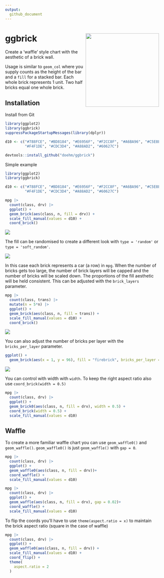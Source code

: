 ```yaml
---
output: 
  github_document
---
```


# ggbrick <img src='dev/images/ggbrick1.png' align="right" height="240" />

Create a 'waffle' style chart with the aesthetic of a brick wall.

Usage is similar to `geom_col` where you supply counts as the height of the bar and a `fill` for a stacked bar. Each whole brick represents 1 unit. Two half bricks equal one whole brick. 

## Installation

Install from Git

```r
library(ggplot2)
library(ggbrick)
suppressPackageStartupMessages(library(dplyr))

d10 <- c("#788FCE", "#BD8184", "#E6956F", "#F2CC8F", "#A6BA96", "#C5E8E3", 
         "#F4F1DE", "#CDC3D4", "#A88AD2", "#60627C")
```


```r
devtools::install_github("doehm/ggbrick")
```

Simple example

```r

library(ggplot2)
library(ggbrick)

d10 <- c("#788FCE", "#BD8184", "#E6956F", "#F2CC8F", "#A6BA96", "#C5E8E3", 
         "#F4F1DE", "#CDC3D4", "#A88AD2", "#60627C")

mpg |>
  count(class, drv) |>
  ggplot() +
  geom_brick(aes(class, n, fill = drv)) +
  scale_fill_manual(values = d10) +
  coord_brick()

```

<img src='dev/images/pic0.png'>

The fill can be randomised to create a different look with `type = 'random'` or `type = 'soft_random'`.

<img src='dev/images/pic2.png'>

In this case each brick represents a car (a row) in `mpg`. When the number of bricks gets too large, the number of brick layers will be capped and the number of bricks will be scaled down. The proportions of the fill aesthetic will be held consistent. This can be adjusted with the `brick_layers` parameter.

```r
mpg |>
  count(class, trans) |>
  mutate(n = 5*n) |>
  ggplot() +
  geom_brick(aes(class, n, fill = trans)) +
  scale_fill_manual(values = d10) +
  coord_brick()
```

<img src='dev/images/pic1.png'>

You can also adjust the number of bricks per layer with the `bricks_per_layer` parameter.

```r
ggplot() +
  geom_brick(aes(x = 1, y = 96), fill = "firebrick", bricks_per_layer = 8)
```

<img src='dev/images/pic3.png'>

You can control with width with `width`. To keep the right aspect ratio also use `coord_brick(width = 0.5)`

```r
mpg |>
  count(class, drv) |>
  ggplot() +
  geom_brick0(aes(class, n, fill = drv), width = 0.5) +
  coord_brick(width = 0.5) +
  scale_fill_manual(values = d10)
```


## Waffle

To create a more familiar waffle chart you can use `geom_waffle0()` and `geom_waffle()`. `geom_waffle0()` is just `geom_waffle()` with `gap = 0`.

```r
mpg |>
  count(class, drv) |>
  ggplot() +
  geom_waffle0(aes(class, n, fill = drv))+
  coord_waffle() +
  scale_fill_manual(values = d10)

mpg |>
  count(class, drv) |>
  ggplot() +
  geom_waffle(aes(class, n, fill = drv), gap = 0.02)+
  coord_waffle() +
  scale_fill_manual(values = d10)
```

To flip the coords you'll have to use `theme(aspect.ratio = x)` to maintain the brick aspect ratio (square in the case of waffle)

```r
mpg |>
  count(class, drv) |>
  ggplot() +
  geom_waffle0(aes(class, n, fill = drv)) +
  scale_fill_manual(values = d10) +
  coord_flip() +
  theme(
    aspect.ratio = 2
  )
```


